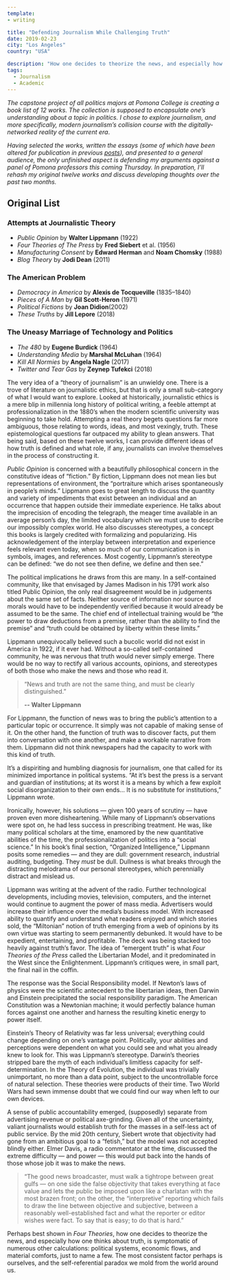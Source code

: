 ```yaml
---
template:
- writing

title: "Defending Journalism While Challenging Truth"
date: 2019-02-23
city: "Los Angeles"
country: "USA"

description: "How one decides to theorize the news, and especially how one thinks about truth, is symptomatic of numerous other calculations: political systems, economic flows, and material comforts. The most consistent factor is ourselves, and the self-referential paradox we mold from the world around us."
tags:
  - Journalism
  - Academic
---
```


_The capstone project of all politics majors at Pomona College is creating a book list of 12 works. The collection is supposed to encapsulate one’s understanding about a topic in politics. I chose to explore journalism, and more specifically, modern journalism’s collision course with the digitally-networked reality of the current era_.

_Having selected the works, written the essays (some of which have been altered for publication in previous [posts](https://medium.com/@elibenton/post-truth-journalism-fits-a-post-technology-america-ef841b471ad)), and presented to a general audience, the only unfinished aspect is defending my arguments against a panel of Pomona professors this coming Thursday. In preparation, I’ll rehash my original twelve works and discuss developing thoughts over the past two months._

## Original List

### Attempts at Journalistic Theory

- _Public Opinion_ by **Walter Lippmann** (1922)
- _Four Theories of The Press_ by **Fred Siebert** et al. (1956)
- _Manufacturing Consent_ by **Edward Herman** and **Noam Chomsky** (1988)
- _Blog Theory_ by **Jodi Dean** (2011)

### The American Problem

- _Democracy in America_ by **Alexis de Tocqueville** (1835–1840)
- _Pieces of A Man_ by **Gil Scott-Heron** (1971)
- _Political Fictions_ by **Joan Didion**(2002)
- _These Truths_ by **Jill Lepore** (2018)

### The Uneasy Marriage of Technology and Politics

- _The 480_ by **Eugene Burdick** (1964)
- _Understanding Media_ by **Marshal McLuhan** (1964)
- _Kill All Normies_ by **Angela Nagle** (2017)
- _Twitter and Tear Gas_ by **Zeynep Tufekci** (2018)

The very idea of a “theory of journalism” is an unwieldy one. There is a trove of literature on journalistic ethics, but that is only a small sub-category of what I would want to explore. Looked at historically, journalistic ethics is a mere blip in millennia long history of political writing, a feeble attempt at professionalization in the 1880’s when the modern scientific university was beginning to take hold. Attempting a real theory begets questions far more ambiguous, those relating to words, ideas, and most vexingly, truth. These epistemological questions far outpaced my ability to glean answers. That being said, based on these twelve works, I can provide different ideas of how truth is defined and what role, if any, journalists can involve themselves in the process of constructing it.

_Public Opinion_ is concerned with a beautifully philosophical concern in the constitutive ideas of “fiction.” By fiction, Lippmann does not mean lies but representations of environment, the “portraiture which arises spontaneously in people’s minds.” Lippmann goes to great length to discuss the quantity and variety of impediments that exist between an individual and an occurrence that happen outside their immediate experience. He talks about the imprecision of encoding the telegraph, the meager time available in an average person’s day, the limited vocabulary which we must use to describe our impossibly complex world. He also discusses stereotypes, a concept this books is largely credited with formalizing and popularizing. His acknowledgement of the interplay between interpretation and experience feels relevant even today, when so much of our communication is in symbols, images, and references. Most cogently, Lippmann’s stereotype can be defined: “we do not see then define, we define and then see.”

The political implications he draws from this are many. In a self-contained community, like that envisaged by James Madison in his 1791 work also titled Public Opinion, the only real disagreement would be in judgements about the same set of facts. Neither source of information nor source of morals would have to be independently verified because it would already be assumed to be the same. The chief end of intellectual training would be “the power to draw deductions from a premise, rather than the ability to find the premise” and “truth could be obtained by liberty within these limits.”

Lippmann unequivocally believed such a bucolic world did not exist in America in 1922, if it ever had. Without a so-called self-contained community, he was nervous that truth would never simply emerge. There would be no way to rectify all various accounts, opinions, and stereotypes of both those who make the news and those who read it.

> “News and truth are not the same thing, and must be clearly distinguished.”
>
> **-- Walter Lippmann**

For Lippmann, the function of news was to bring the public’s attention to a particular topic or occurrence. It simply was not capable of making sense of it. On the other hand, the function of truth was to discover facts, put them into conversation with one another, and make a workable narrative from them. Lippmann did not think newspapers had the capacity to work with this kind of truth.

It’s a dispiriting and humbling diagnosis for journalism, one that called for its minimized importance in political systems. “At it’s best the press is a servant and guardian of institutions; at its worst it is a means by which a few exploit social disorganization to their own ends… It is no substitute for institutions,” Lippmann wrote.

Ironically, however, his solutions — given 100 years of scrutiny — have proven even more disheartening. While many of Lippmann’s observations were spot on, he had less success in prescribing treatment. He was, like many political scholars at the time, enamored by the new quantitative abilities of the time, the professionalization of politics into a “social science.” In his book’s final section, “Organized Intelligence,” Lippmann posits some remedies — and they are dull: government research, industrial auditing, budgeting. They _must_ be dull. Dullness is what breaks through the distracting melodrama of our personal stereotypes, which perennially distract and mislead us.

Lippmann was writing at the advent of the radio. Further technological developments, including movies, television, computers, and the internet would continue to augment the power of mass media. Advertisers would increase their influence over the media’s business model. With increased ability to quantify and understand what readers enjoyed and which stories sold, the “Miltonian” notion of truth emerging from a web of opinions by its own virtue was starting to seem permanently debunked. It would have to be expedient, entertaining, and profitable. The deck was being stacked too heavily against truth’s favor. The idea of “emergent truth” is what _Four Theories of the Press_ called the Libertarian Model, and it predominated in the West since the Enlightenment. Lippmann’s critiques were, in small part, the final nail in the coffin.

The response was the Social Responsibility model. If Newton’s laws of physics were the scientific antecedent to the libertarian ideas, then Darwin and Einstein precipitated the social responsibility paradigm. The American Constitution was a Newtonian machine; it would perfectly balance human forces against one another and harness the resulting kinetic energy to power itself.

Einstein’s Theory of Relativity was far less universal; everything could change depending on one’s vantage point. Politically, your abilities and perceptions were dependent on what you could see and what you already knew to look for. This was Lippmann’s stereotype. Darwin’s theories stripped bare the myth of each individual’s limitless capacity for self-determination. In the Theory of Evolution, the individual was trivially unimportant, no more than a data point, subject to the uncontrollable force of natural selection. These theories were products of their time. Two World Wars had sewn immense doubt that we could find our way when left to our own devices.

A sense of public accountability emerged, (supposedly) separate from advertising revenue or political axe-grinding. Given all of the uncertainty, valiant journalists would establish truth for the masses in a self-less act of public service. By the mid 20th century, Siebert wrote that objectivity had gone from an ambitious goal to a “fetish,” but the model was not accepted blindly either. Elmer Davis, a radio commentator at the time, discussed the extreme difficulty — and power — this would put back into the hands of those whose job it was to make the news.

> “The good news broadcaster, must walk a tightrope between great gulfs — on one side the false objectivity that takes everything at face value and lets the public be imposed upon like a charlatan with the most brazen front; on the other, the “interpretive” reporting which fails to draw the line between objective and subjective, between a reasonably well-established fact and what the reporter or editor wishes were fact. To say that is easy; to do that is hard.”

Perhaps best shown in _Four Theories_, how one decides to theorize the news, and especially how one thinks about truth, is symptomatic of numerous other calculations: political systems, economic flows, and material comforts, just to name a few. The most consistent factor perhaps is ourselves, and the self-referential paradox we mold from the world around us.
